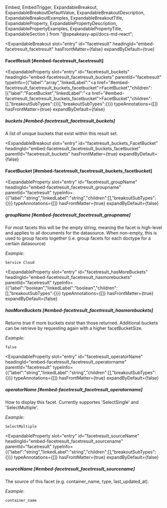   Embed,
  EmbedTrigger,
  ExpandableBreakout,
  ExpandableBreakoutDefaultValue,
  ExpandableBreakoutDescription,
  ExpandableBreakoutExamples,
  ExpandableBreakoutTitle,
  ExpandableProperty,
  ExpandablePropertyDescription,
  ExpandablePropertyExamples,
  ExpandablePropertyTitle,
  ExpandableSection
} from "@speakeasy-api/docs-md-react";

<ExpandableSection>

<ExpandableBreakout
  slot="entry"
  id="facetresult"
  headingId="embed-facetresult_facetresult"
  hasFrontMatter={false}
  expandByDefault={true}
>

<ExpandableBreakoutTitle slot="title">

#### FacetResult [#embed-facetresult_facetresult]

</ExpandableBreakoutTitle>

<ExpandableBreakoutDescription slot="description">

</ExpandableBreakoutDescription>

<ExpandableBreakoutExamples slot="examples">

</ExpandableBreakoutExamples>

<ExpandableBreakoutDefaultValue slot="defaultValue">

</ExpandableBreakoutDefaultValue>

</ExpandableBreakout>

<ExpandableProperty
  slot="entry"
  id="facetresult_buckets"
  headingId="embed-facetresult_facetresult_buckets"
  parentId="facetresult"
  typeInfo={{"label":"array","linkedLabel":"<a href=\"#embed-facetresult_facetresult_buckets_facetbucket\">FacetBucket</a>","children":[{"label":"FacetBucket","linkedLabel":"<a href=\"#embed-facetresult_facetresult_buckets_facetbucket\">FacetBucket</a>","children":[],"breakoutSubTypes":{}}],"breakoutSubTypes":{}}}
  typeAnnotations={[]}
  hasFrontMatter={true}
  expandByDefault={false}
>

<ExpandablePropertyTitle slot="title">

##### buckets [#embed-facetresult_facetresult_buckets]

</ExpandablePropertyTitle>

<ExpandablePropertyDescription slot="description">

A list of unique buckets that exist within this result set.

</ExpandablePropertyDescription>

</ExpandableProperty>

<ExpandableBreakout
  slot="entry"
  id="facetresult_buckets_FacetBucket"
  headingId="embed-facetresult_facetresult_buckets_facetbucket"
  parentId="facetresult_buckets"
  hasFrontMatter={true}
  expandByDefault={false}
>

<ExpandableBreakoutTitle slot="title">

#### FacetBucket [#embed-facetresult_facetresult_buckets_facetbucket]

</ExpandableBreakoutTitle>

<ExpandableBreakoutDescription slot="description">

</ExpandableBreakoutDescription>

<ExpandableBreakoutExamples slot="examples">

</ExpandableBreakoutExamples>

<ExpandableBreakoutDefaultValue slot="defaultValue">

</ExpandableBreakoutDefaultValue>

<Embed slot="embed">

<EmbedTrigger slot="trigger" embedTitle="FacetBucket" triggerText="View FacetBucket details">

<Embedfacetbucket />

</EmbedTrigger>

</Embed>

</ExpandableBreakout>

<ExpandableProperty
  slot="entry"
  id="facetresult_groupName"
  headingId="embed-facetresult_facetresult_groupname"
  parentId="facetresult"
  typeInfo={{"label":"string","linkedLabel":"string","children":[],"breakoutSubTypes":{}}}
  typeAnnotations={[]}
  hasFrontMatter={true}
  expandByDefault={false}
>

<ExpandablePropertyTitle slot="title">

##### groupName [#embed-facetresult_facetresult_groupname]

</ExpandablePropertyTitle>

<ExpandablePropertyDescription slot="description">

For most facets this will be the empty string, meaning the facet is high-level and applies to all documents for the datasource. When non-empty, this is used to group facets together (i.e. group facets for each doctype for a certain datasource)

</ExpandablePropertyDescription>

<ExpandablePropertyExamples slot="examples">

_Example:_

```
Service Cloud
```

</ExpandablePropertyExamples>

</ExpandableProperty>

<ExpandableProperty
  slot="entry"
  id="facetresult_hasMoreBuckets"
  headingId="embed-facetresult_facetresult_hasmorebuckets"
  parentId="facetresult"
  typeInfo={{"label":"boolean","linkedLabel":"boolean","children":[],"breakoutSubTypes":{}}}
  typeAnnotations={[]}
  hasFrontMatter={true}
  expandByDefault={false}
>

<ExpandablePropertyTitle slot="title">

##### hasMoreBuckets [#embed-facetresult_facetresult_hasmorebuckets]

</ExpandablePropertyTitle>

<ExpandablePropertyDescription slot="description">

Returns true if more buckets exist than those returned. Additional buckets can be retrieve by requesting again with a higher facetBucketSize.

</ExpandablePropertyDescription>

<ExpandablePropertyExamples slot="examples">

_Example:_

```
false
```

</ExpandablePropertyExamples>

</ExpandableProperty>

<ExpandableProperty
  slot="entry"
  id="facetresult_operatorName"
  headingId="embed-facetresult_facetresult_operatorname"
  parentId="facetresult"
  typeInfo={{"label":"string","linkedLabel":"string","children":[],"breakoutSubTypes":{}}}
  typeAnnotations={[]}
  hasFrontMatter={true}
  expandByDefault={false}
>

<ExpandablePropertyTitle slot="title">

##### operatorName [#embed-facetresult_facetresult_operatorname]

</ExpandablePropertyTitle>

<ExpandablePropertyDescription slot="description">

How to display this facet. Currently supportes 'SelectSingle' and 'SelectMultiple'.

</ExpandablePropertyDescription>

<ExpandablePropertyExamples slot="examples">

_Example:_

```
SelectMultiple
```

</ExpandablePropertyExamples>

</ExpandableProperty>

<ExpandableProperty
  slot="entry"
  id="facetresult_sourceName"
  headingId="embed-facetresult_facetresult_sourcename"
  parentId="facetresult"
  typeInfo={{"label":"string","linkedLabel":"string","children":[],"breakoutSubTypes":{}}}
  typeAnnotations={[]}
  hasFrontMatter={true}
  expandByDefault={false}
>

<ExpandablePropertyTitle slot="title">

##### sourceName [#embed-facetresult_facetresult_sourcename]

</ExpandablePropertyTitle>

<ExpandablePropertyDescription slot="description">

The source of this facet (e.g. container_name, type, last_updated_at).

</ExpandablePropertyDescription>

<ExpandablePropertyExamples slot="examples">

_Example:_

```
container_name
```

</ExpandablePropertyExamples>

</ExpandableProperty>

</ExpandableSection>